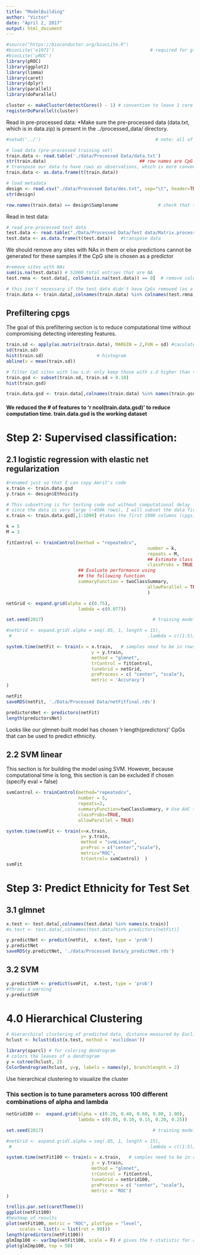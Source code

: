 ```yaml
---
title: "ModelBuilding"
author: "Victor"
date: "April 2, 2017"
output: html_document
---
```

```r
#source("https://bioconductor.org/biocLite.R")
#biocLite('e1071')                                    # required for glmnet in caret
#biocLite('pROC')
library(pROC)
library(ggplot2)
library(limma)
library(caret)
library(dplyr)
library(parallel)
library(doParallel)
```

```r
cluster <- makeCluster(detectCores() - 1) # convention to leave 1 core for OS
registerDoParallel(cluster)
```

Read in pre-processed data:
*Make sure the pre-processed data (data.txt, which is in data.zip) is present in the ../processed_data/ directory.

```r
#setwd('../')                                           # note: all of these relative file path calls work only for knitting

# load data (pre-processed training set)
train.data <- read.table('./data/Processed Data/data.txt')
str(train.data)                                   ## row names are CpG sites, column names are sample names
# transpose our data to have rows as observations, which is more convenient later on for building models
train.data <- as.data.frame(t(train.data))

# load metadata
design <- read.csv("./data/Processed Data/des.txt", sep="\t", header=TRUE)
str(design)

row.names(train.data) == design$Samplename               # check that the samples are in same order
```

Read in test data:
```r
# read pre-processed test data
test.data <- read.table("./Data/Processed Data/Test data/Matrix.processed.betas.placenta.txt", row.names = 1, header = T)
test.data <- as.data.frame(t(test.data))   #transpose data
```

We should remove any sites with NAs in them or else predictions cannot be generated for these samples if the CpG site is chosen as a predictor
```r
#remove sites with NAs
sum(is.na(test.data)) # 52000 total entries that are NA
test.rmna <- test.data[, colSums(is.na(test.data)) == 0]  # remove columns with NAs present
```

```r
# this isn't necessary if the test data didn't have CpGs removed (as a result of QC/preprocessing)
train.data <- train.data[,colnames(train.data) %in% colnames(test.rmna)]
```

## Prefiltering cpgs 
The goal of this prefiltering section is to reduce computational time without compromising detecting interesting features.

```r
train.sd <- apply(as.matrix(train.data), MARGIN = 2,FUN = sd) #caculate SD for each feature
sd(train.sd)
hist(train.sd)                    # histogram
abline(v = mean(train.sd)) 

# filter CpG sites with low s.d: only keep those with s.d higher than the average s.d across all CpG sites
train.gsd <- subset(train.sd, train.sd > 0.10)
hist(train.gsd)

train.data.gsd <- train.data[,colnames(train.data) %in% names(train.gsd)]
```

#### We reduced the # of features to 'r ncol(train.data.gsd)' to reduce computation time. train.data.gsd is the working dataset
# Step 2: Supervised classification:


## 2.1 logistic regression with elastic net regularization
```r
#renamed just so that I can copy Amrit's code
x.train <- train.data.gsd
y.train <- design$Ethnicity 
```

```r
# This subsetting is for testing code out without computational delay
# since the data is very large (~450k rows), I will subset the data first to be able to play around with the code quickly.
x.train <- train.data.gsd[,1:1000] #takes the first 1000 columns (cpgs)
```

```r
k = 5
M = 3

fitControl <- trainControl(method = "repeatedcv", 
													 number = k,                 # Number of folds
													 repeats = M,
													 ## Estimate class probabilities
													 classProbs = TRUE,
                           ## Evaluate performance using 
                           ## the following function
                           summaryFunction = twoClassSummary,
													 allowParallel = TRUE
													 )  

netGrid <- expand.grid(alpha = c(0.75),
                           lambda = c(0.077))
```


```r
set.seed(2017)                                         # training models requires the use of random #s. Setting (set.seed()) the randomness ensures reproducibility

#netGrid <- expand.grid(.alpha = seq(.05, 1, length = 15),
 #                                                   .lambda = c((1:5)/10)) # grid of tuning parameters to try out

system.time(netFit <- train(x = x.train,   # samples need to be in rows, features need to be columns
								y = y.train,                  
								method = "glmnet",                     # glmnet model
								trControl = fitControl,                # use fitControl to specify cross validation
								tuneGrid = netGrid,
								preProcess = c( "center", "scale"),    # Center and Scale the data
								metric = 'Accuracy')                        # ROC because distribution is slightly skewed
)

netFit
saveRDS(netFit, './Data/Processed Data/netFitfinal.rds')
```

```r
predictorsNet <- predictors(netFit)
length(predictorsNet)
```
Looks like our glmnet-built model has chosen 'r length(predictors)' CpGs that can be used to predict ethnicity.

## 2.2 SVM linear
This section is for building the model using SVM. However, because computational time is long, this section is can be excluded if chosen (specify eval = false)

```r
svmControl <- trainControl(method="repeatedcv",   
                           number = 5,
                           repeats=3,		    
                           summaryFunction=twoClassSummary,	# Use AUC to pick the best model
                           classProbs=TRUE,
                           allowParallel = TRUE)

system.time(svmFit <- train(x=x.train,
                            y= y.train,
                            method = "svmLinear",
                            preProc = c("center","scale"),
                            metric="ROC",
                            trControl= svmControl)	)
svmFit
```
# Step 3: Predict Ethnicity for Test Set

## 3.1 glmnet
```r
x.test <- test.data[,colnames(test.data) %in% names(x.train)]
#x.test <- test.data[,colnames(test.data)%in% predictors(netFit)]

y.predictNet <- predict(netFit,  x.test, type = 'prob')
y.predictNet
saveRDS(y.predictNet, './data/Processed Data/y_predictNet.rds')
```
## 3.2 SVM 

```r
y.predictSVM <- predict(svmFit,  x.test, type = 'prob')
#throws a warning
y.predictSVM
```


# 4.0 Hierarchical Clustering
```r
# Hierarchical clustering of predicted data, distance measured by Euclidean distance, average linkage
hclust <- hclust(dist(x.test, method = 'euclidean'))

library(sparcl) # for coloring dendrogram
# colors the leaves of a dendrogram
y = cutree(hclust, 2)
ColorDendrogram(hclust, y=y, labels = names(y), branchlength = 2)
```
Use hierarchical clustering to visualize the cluster 

### This section is to tune parameters across 100 different combinations of alpha and lambda

```r
netGrid100 <-  expand.grid(alpha = c(0.20, 0.40, 0.60, 0.80, 1.00),
                           lambda = c(0.05, 0.10, 0.15, 0.20, 0.25))

set.seed(2017)                                         # training models requires the use of random #s. Setting (set.seed()) the randomness ensures reproducibility

#netGrid <- expand.grid(.alpha = seq(.05, 1, length = 15),
 #                                                   .lambda = c((1:5)/10)) # grid of tuning parameters to try out

system.time(netFit100 <- train(x = x.train,   # samples need to be in rows, features need to be columns
								y = y.train,                  
								method = "glmnet",                     # glmnet model
								trControl = fitControl,                # use fitControl to specify cross validation
								tuneGrid = netGrid100,
								preProcess = c( "center", "scale"),    # Center and Scale the data
								metric = 'ROC')                        # ROC because distribution is slightly skewed
)

```

```r
trellis.par.set(caretTheme())
ggplot(netFit100)
#heatmap of results
plot(netFit100, metric = "ROC", plotType = "level",
     scales = list(x = list(rot = 90)))
length(predictors(netFit100))
glmImp100 <- varImp(netFit100, scale = F) # gives the t-statistic for all CpGs in the dataset
plot(glmImp100, top = 50)
```
